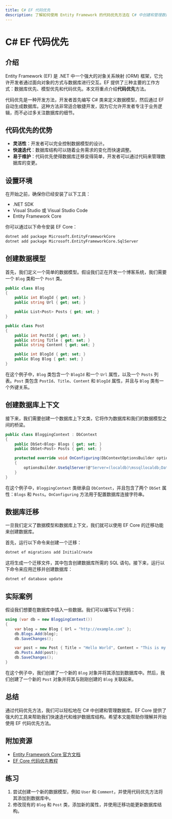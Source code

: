 ```yaml
---
title: C# EF 代码优先
description: 了解如何使用 Entity Framework 的代码优先方法在 C# 中创建和管理数据库。本指南适合初学者，包含代码示例和实际案例。
---
```


# C# EF 代码优先

## 介绍

Entity Framework (EF) 是 .NET 中一个强大的对象关系映射 (ORM) 框架，它允许开发者通过面向对象的方式与数据库进行交互。EF 提供了三种主要的工作方式：数据库优先、模型优先和代码优先。本文将重点介绍**代码优先**方法。

代码优先是一种开发方法，开发者首先编写 C# 类来定义数据模型，然后通过 EF 自动生成数据库。这种方法非常适合敏捷开发，因为它允许开发者专注于业务逻辑，而不必过多关注数据库的细节。

## 代码优先的优势

- **灵活性**：开发者可以完全控制数据模型的设计。
- **快速迭代**：数据库结构可以随着业务需求的变化而快速调整。
- **易于维护**：代码优先使得数据库迁移变得简单，开发者可以通过代码来管理数据库的变更。

## 设置环境

在开始之前，确保你已经安装了以下工具：

- .NET SDK
- Visual Studio 或 Visual Studio Code
- Entity Framework Core

你可以通过以下命令安装 EF Core：

```bash
dotnet add package Microsoft.EntityFrameworkCore
dotnet add package Microsoft.EntityFrameworkCore.SqlServer
```

## 创建数据模型

首先，我们定义一个简单的数据模型。假设我们正在开发一个博客系统，我们需要一个 `Blog` 类和一个 `Post` 类。

```csharp
public class Blog
{
    public int BlogId { get; set; }
    public string Url { get; set; }

    public List<Post> Posts { get; set; }
}

public class Post
{
    public int PostId { get; set; }
    public string Title { get; set; }
    public string Content { get; set; }

    public int BlogId { get; set; }
    public Blog Blog { get; set; }
}
```

在这个例子中，`Blog` 类包含一个 `BlogId` 和一个 `Url` 属性，以及一个 `Posts` 列表。`Post` 类包含 `PostId`、`Title`、`Content` 和 `BlogId` 属性，并且与 `Blog` 类有一个外键关系。

## 创建数据库上下文

接下来，我们需要创建一个数据库上下文类，它将作为数据库和我们的数据模型之间的桥梁。

```csharp
public class BloggingContext : DbContext
{
    public DbSet<Blog> Blogs { get; set; }
    public DbSet<Post> Posts { get; set; }

    protected override void OnConfiguring(DbContextOptionsBuilder optionsBuilder)
    {
        optionsBuilder.UseSqlServer(@"Server=(localdb)\mssqllocaldb;Database=Blogging;Trusted_Connection=True;");
    }
}
```

在这个例子中，`BloggingContext` 类继承自 `DbContext`，并且包含了两个 `DbSet` 属性：`Blogs` 和 `Posts`。`OnConfiguring` 方法用于配置数据库连接字符串。

## 数据库迁移

一旦我们定义了数据模型和数据库上下文，我们就可以使用 EF Core 的迁移功能来创建数据库。

首先，运行以下命令来创建一个迁移：

```bash
dotnet ef migrations add InitialCreate
```

这将生成一个迁移文件，其中包含创建数据库所需的 SQL 语句。接下来，运行以下命令来应用迁移并创建数据库：

```bash
dotnet ef database update
```

## 实际案例

假设我们想要在数据库中插入一些数据。我们可以编写以下代码：

```csharp
using (var db = new BloggingContext())
{
    var blog = new Blog { Url = "http://example.com" };
    db.Blogs.Add(blog);
    db.SaveChanges();

    var post = new Post { Title = "Hello World", Content = "This is my first post", BlogId = blog.BlogId };
    db.Posts.Add(post);
    db.SaveChanges();
}
```

在这个例子中，我们创建了一个新的 `Blog` 对象并将其添加到数据库中。然后，我们创建了一个新的 `Post` 对象并将其与刚刚创建的 `Blog` 关联起来。

## 总结

通过代码优先方法，我们可以轻松地在 C# 中创建和管理数据库。EF Core 提供了强大的工具来帮助我们快速迭代和维护数据库结构。希望本文能帮助你理解并开始使用 EF 代码优先方法。

## 附加资源

- [Entity Framework Core 官方文档](https://docs.microsoft.com/en-us/ef/core/)
- [EF Core 代码优先教程](https://www.entityframeworktutorial.net/efcore/entity-framework-core.aspx)

## 练习

1. 尝试创建一个新的数据模型，例如 `User` 和 `Comment`，并使用代码优先方法将其添加到数据库中。
2. 修改现有的 `Blog` 和 `Post` 类，添加新的属性，并使用迁移功能更新数据库结构。